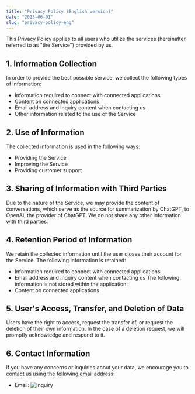 ```yaml
---
title: "Privacy Policy (English version)"
date: "2023-06-01"
slug: "privacy-policy-eng"
---
```


This Privacy Policy applies to all users who utilize the services (hereinafter referred to as "the Service") provided by us.

## 1. Information Collection

In order to provide the best possible service, we collect the following types of information:

- Information required to connect with connected applications
- Content on connected applications
- Email address and inquiry content when contacting us
- Other information related to the use of the Service

## 2. Use of Information

The collected information is used in the following ways:
- Providing the Service
- Improving the Service
- Providing customer support

## 3. Sharing of Information with Third Parties

Due to the nature of the Service, we may provide the content of conversations, which serve as the source for summarization by ChatGPT, to OpenAI, the provider of ChatGPT. 
We do not share any other information with third parties.

## 4. Retention Period of Information

We retain the collected information until the user closes their account for the Service. 
The following information is retained:
- Information required to connect with connected applications
- Email address and inquiry content when contacting us
The following information is not stored within the application: 
- Content on connected applications

## 5. User's Access, Transfer, and Deletion of Data

Users have the right to access, request the transfer of, or request the deletion of their own information. 
In the case of a deletion request, we will promptly acknowledge and respond to it.

## 6. Contact Information

If you have any concerns or inquiries about your data, we encourage 
you to contact us using the following email address:
- Email: ![inquiry](../images/inquiry.png 'inquiry')